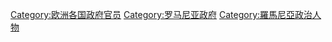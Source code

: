 [[Category:欧洲各国政府官员|Category:欧洲各国政府官员]]
[[Category:罗马尼亚政府|Category:罗马尼亚政府]]
[[Category:羅馬尼亞政治人物|Category:羅馬尼亞政治人物]]